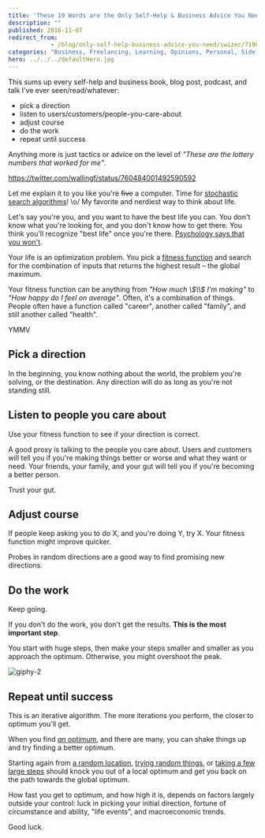 ```yaml
---
title: 'These 19 Words are the Only Self-Help & Business Advice You Need'
description: ""
published: 2016-11-07
redirect_from: 
            - /blog/only-self-help-business-advice-you-need/swizec/7190
categories: "Business, Freelancing, Learning, Opinions, Personal, Side Projects, Startups"
hero: ../../../defaultHero.jpg
---
```


This sums up every self-help and business book, blog post, podcast, and talk I’ve ever seen/read/whatever:

-   pick a direction
-   listen to users/customers/people-you-care-about
-   adjust course
-   do the work
-   repeat until success

Anything more is just tactics or advice on the level of _"These are the lottery numbers that worked for me"_.

<https://twitter.com/wallingf/status/760484001492590592>

Let me explain it to you like you're ~~five~~ a computer. Time for [stochastic search algorithms](https://en.wikipedia.org/wiki/Stochastic_optimization)! \\o/ My favorite and nerdiest way to think about life.

Let's say you're you, and you want to have the best life you can. You don't know what you're looking for, and you don't know how to get there. You think you'll recognize "best life" once you're there. [Psychology says that you won't](https://en.wikipedia.org/wiki/Hedonic_treadmill).

Your life is an optimization problem. You pick a [fitness function](https://en.wikipedia.org/wiki/Fitness_function) and search for the combination of inputs that returns the highest result – the global maximum.

Your fitness function can be anything from _"How much \\$\\$ I'm making"_ to _"How happy do I feel on average"_. Often, it's a combination of things. People often have a function called "career", another called "family", and still another called "health".

YMMV

## Pick a direction

In the beginning, you know nothing about the world, the problem you're solving, or the destination. Any direction will do as long as you're not standing still.

## Listen to people you care about

Use your fitness function to see if your direction is correct.

A good proxy is talking to the people you care about. Users and customers will tell you if you're making things better or worse and what they want or need. Your friends, your family, and your gut will tell you if you're becoming a better person.

Trust your gut.

## Adjust course

If people keep asking you to do X, and you're doing Y, try X. Your fitness function might improve quicker.

Probes in random directions are a good way to find promising new directions.

## Do the work

Keep going.

If you don't do the work, you don't get the results. **This is the most important step**.

You start with huge steps, then make your steps smaller and smaller as you approach the optimum. Otherwise, you might overshoot the peak.

![giphy-2](./img/blog-wp-content-uploads-2016-11-giphy-2.gif)

## Repeat until success

This is an iterative algorithm. The more iterations you perform, the closer to optimum you'll get.

When you find [_an_ optimum](https://en.wikipedia.org/wiki/Maxima_and_minima), and there are many, you can shake things up and try finding a better optimum.

Starting again from [a random location](https://en.wikipedia.org/wiki/Random_forest), [trying random things](https://en.wikipedia.org/wiki/Monte_Carlo_method), or [taking a few large steps](https://en.wikipedia.org/wiki/Simulated_annealing) should knock you out of a local optimum and get you back on the path towards the global optimum.

How fast you get to optimum, and how high it is, depends on factors largely outside your control: luck in picking your initial direction, fortune of circumstance and ability, "life events", and macroeconomic trends.

Good luck.
